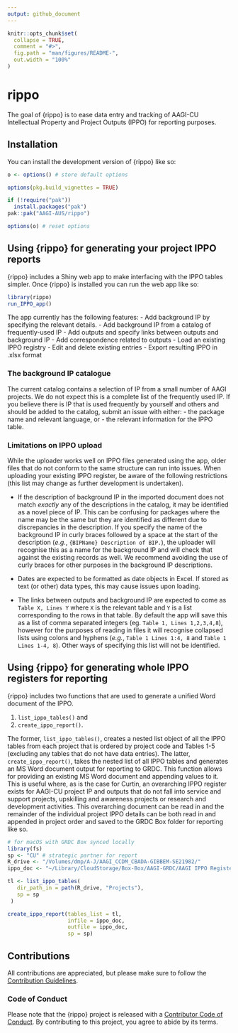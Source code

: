 ```yaml
---
output: github_document
---
```


<!-- README.md is generated from README.Rmd. Please edit that file -->

```r
knitr::opts_chunk$set(
  collapse = TRUE,
  comment = "#>",
  fig.path = "man/figures/README-",
  out.width = "100%"
)
```

# rippo

<!-- badges: start -->
<!-- badges: end -->

The goal of {rippo} is to ease data entry and tracking of AAGI-CU Intellectual Property and Project Outputs (IPPO) for reporting purposes.

## Installation

You can install the development version of {rippo} like so:

```r
o <- options() # store default options

options(pkg.build_vignettes = TRUE)

if (!require("pak"))
  install.packages("pak")
pak::pak("AAGI-AUS/rippo")

options(o) # reset options
```

## Using {rippo} for generating your project IPPO reports

{rippo} includes a Shiny web app to make interfacing with the IPPO tables simpler.
Once {rippo} is installed you can run the web app like so:

```r
library(rippo)
run_IPPO_app()
```

The app currently has the following features:
- Add background IP by specifying the relevant details.
- Add background IP from a catalog of frequently-used IP
- Add outputs and specify links between outputs and background IP
- Add correspondence related to outputs
- Load an existing IPPO registry
- Edit and delete existing entries
- Export resulting IPPO in .xlsx format

### The background IP catalogue

The current catalog contains a selection of IP from a small number of AAGI projects.
We do not expect this is a complete list of the frequently used IP.
If you believe there is IP that is used frequently by yourself and others and should be added to the catalog, submit an issue with either:
- the package name and relevant language, or
- the relevant information for the IPPO table.

### Limitations on IPPO upload

While the uploader works well on IPPO files generated using the app, older files that do not conform to the same structure can run into issues.
When uploading your existing IPPO register, be aware of the following restrictions (this list may change as further development is undertaken).


- If the description of background IP in the imported document does not match *exactly* any of the descriptions in the catalog, it may be identified as a novel piece of IP.
This can be confusing for packages where the name may be the same but they are identified as different due to discrepancies in the description.
If you specify the name of the background IP in curly braces followed by a space at the start of the description (_e.g._, `{BIPName} Description of BIP.`), the uploader will recognise this as a name for the background IP and will check that against the existing records as well.
We recommend avoiding the use of curly braces for other purposes in the background IP descriptions.

- Dates are expected to be formatted as date objects in Excel.
If stored as text (or other) data types, this may cause issues upon loading.

- The links between outputs and background IP are expected to come as `Table X, Lines Y` where `X` is the relevant table and `Y` is a list corresponding to the rows in that table.
By default the app will save this as a list of comma separated integers (eg. `Table 1, Lines 1,2,3,4,8`), however for the purposes of reading in files it will recognise collapsed lists using colons and hyphens (_e.g._, `Table 1 Lines 1:4, 8` and `Table 1 Lines 1-4, 8`).
Other ways of specifying this list will not be identified.

## Using {rippo} for generating whole IPPO registers for reporting

{rippo} includes two functions that are used to generate a unified Word document of the IPPO.

1. `list_ippo_tables()` and
2. `create_ippo_report()`.

The former, `list_ippo_tables()`, creates a nested list object of all the IPPO tables from each project that is ordered by project code and Tables 1-5 (excluding any tables that do not have data entries).
The latter, `create_ippo_report()`, takes the nested list of all IPPO tables and generates an MS Word document output for reporting to GRDC.
This function allows for providing an existing MS Word document and appending values to it.
This is useful where, as is the case for Curtin, an overarching IPPO register exists for AAGI-CU project IP and outputs that do not fall into service and support projects, upskilling and awareness projects or research and development activities.
This overarching document can be read in and the remainder of the individual project IPPO details can be both read in and appended in project order and saved to the GRDC Box folder for reporting like so.

```r 
# for macOS with GRDC Box synced locally
library(fs)
sp <- "CU" # strategic partner for report
R_drive <- "/Volumes/dmp/A-J/AAGI_CCDM_CBADA-GIBBEM-SE21982/"
ippo_doc <- "~/Library/CloudStorage/Box-Box/AAGI-GRDC/AAGI IPPO Register/AAGI-CU-IPPO Register.docx"

tl <- list_ippo_tables(
   dir_path_in = path(R_drive, "Projects"),
   sp = sp
 )

create_ippo_report(tables_list = tl,
                   infile = ippo_doc,
                   outfile = ippo_doc,
                   sp = sp)
```

## Contributions 

All contributions are appreciated, but please make sure to follow the [Contribution Guidelines](.github/CONTRIBUTING.md).

### Code of Conduct

Please note that the {rippo} project is released with a [Contributor Code of Conduct](https://AAGI-AUS.github.io/rippo/CODE_OF_CONDUCT.md).
By contributing to this project, you agree to abide by its terms.
